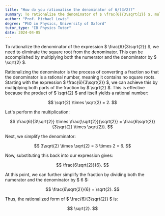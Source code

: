 ```yaml
---
title: "How do you rationalise the denominator of 6/(3√2)?"
summary: To rationalize the denominator of $ \frac{6}{3\sqrt{2}} $, multiply both the numerator and denominator by $ \sqrt{2} $.
author: "Prof. Michael Lewis"
degree: "PhD in Physics, University of Oxford"
tutor_type: "IB Physics Tutor"
date: 2024-04-05
---
```


To rationalize the denominator of the expression $ \frac{6}{3\sqrt{2}} $, we need to eliminate the square root from the denominator. This can be accomplished by multiplying both the numerator and the denominator by $ \sqrt{2} $.

Rationalizing the denominator is the process of converting a fraction so that the denominator is a rational number, meaning it contains no square roots. Starting with the expression $ \frac{6}{3\sqrt{2}} $, we can achieve this by multiplying both parts of the fraction by $ \sqrt{2} $. This is effective because the product of $ \sqrt{2} $ and itself yields a rational number: 

$$ \sqrt{2} \times \sqrt{2} = 2. $$

Let's perform the multiplication:

$$ \frac{6}{3\sqrt{2}} \times \frac{\sqrt{2}}{\sqrt{2}} = \frac{6\sqrt{2}}{3\sqrt{2} \times \sqrt{2}}. $$

Next, we simplify the denominator:

$$ 3\sqrt{2} \times \sqrt{2} = 3 \times 2 = 6. $$

Now, substituting this back into our expression gives:

$$ \frac{6\sqrt{2}}{6}. $$

At this point, we can further simplify the fraction by dividing both the numerator and the denominator by $ 6 $:

$$ \frac{6\sqrt{2}}{6} = \sqrt{2}. $$

Thus, the rationalized form of $ \frac{6}{3\sqrt{2}} $ is:

$$ \sqrt{2}. $$
    